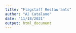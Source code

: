 ```yaml
---
title: "Flagstaff Restaurants"
author: "AJ Catalano"
date: "11/18/2021"
output: html_document
---
```

